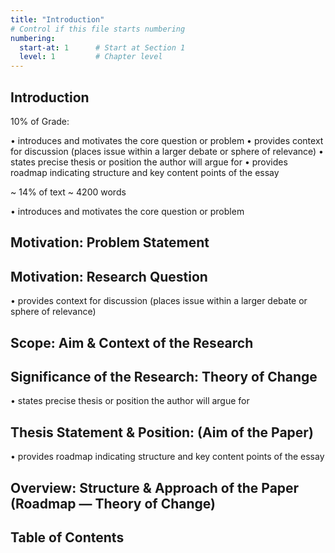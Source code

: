 ```yaml
---
title: "Introduction"
# Control if this file starts numbering
numbering:
  start-at: 1      # Start at Section 1
  level: 1         # Chapter level
---
```



## Introduction


10% of Grade:

• introduces and motivates the core question or problem
• provides context for discussion (places issue within a larger debate or sphere of relevance)
• states precise thesis or position the author will argue for
• provides roadmap indicating structure and key content points of the essay

~ 14% of text ~ 4200 words


• introduces and motivates the core question or problem

## Motivation:  Problem Statement

## Motivation:  Research Question



• provides context for discussion (places issue within a larger debate or sphere of relevance)

## Scope:   Aim & Context of the Research

## Significance of the Research:    Theory of Change



• states precise thesis or position the author will argue for

## Thesis Statement & Position:    (Aim of the Paper)



• provides roadmap indicating structure and key content points of the essay

## Overview:    Structure & Approach of the Paper (Roadmap --- Theory of Change)

## Table of Contents